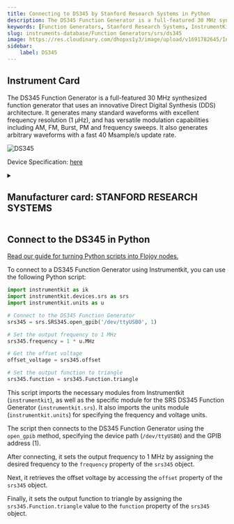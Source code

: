 ```yaml
---
title: Connecting to DS345 by Stanford Research Systems in Python
description: The DS345 Function Generator is a full-featured 30 MHz synthesized function generator that uses an innovative Direct Digital Synthesis (DDS) architecture. It generates many standard waveforms with excellent frequency resolution (1 µHz), and has versatile modulation capabilities including AM, FM, Burst, PM and frequency sweeps. It also generates arbitrary waveforms with a fast 40 Msample/s update rate.
keywords: [Function Generators, Stanford Research Systems, InstrumentKit] 
slug: instruments-database/Function Generators/srs/ds345 
image: https://res.cloudinary.com/dhopxs1y3/image/upload/v1691782645/Instruments/Function%20Generators/DS345/DS345.jpg
sidebar:
    label: DS345 
---
```



## Instrument Card

The DS345 Function Generator is a full-featured 30 MHz synthesized function generator that uses an innovative Direct Digital Synthesis (DDS) architecture. It generates many standard waveforms with excellent frequency resolution (1 µHz), and has versatile modulation capabilities including AM, FM, Burst, PM and frequency sweeps. It also generates arbitrary waveforms with a fast 40 Msample/s update rate.

![DS345](https://res.cloudinary.com/dhopxs1y3/image/upload/v1691782645/Instruments/Function%20Generators/DS345/DS345.jpg)

Device Specification: [here](https://www.thinksrs.com/downloads/pdfs/catalog/DS345c.pdf)

<details style={{ marginTop: "15px"}}>
<summary><h2 style={{display:'inline'}}>Manufacturer card: STANFORD RESEARCH SYSTEMS</h2></summary>

![STANFORD RESEARCH SYSTEMS](https://res.cloudinary.com/dhopxs1y3/image/upload/v1692806206/Instruments/Vendor%20Logos/Stanford_Research.png)

Stanford Research Systems is a maker of general test and measurement instruments. The company was founded in 1980, is privately held, and is not affiliated with Stanford University. Stanford Research Systems manufactures all of their products at their Sunnyvale, California facility.

- Headquarters: Sunnyvale, California
- Yearly Revenue (millions, USD): 24.9
- Vendor Website: [here](https://www.thinksrs.com/index.html)

</details>


<FeaturedInstrumentVideo category="FUNCTION_GENERATORS" />

## Connect to the DS345 in Python

[Read our guide for turning Python scripts into Flojoy nodes.](https://docs.flojoy.ai/contribution/blocks/custom-flojoy-block/)



<Tabs>
<TabItem value="Flojoy" label="Flojoy" className="flojoy-instrument-tabs">

<SectionsCard category="FUNCTION_GENERATORS" manufacturer="Stanford Research Systems"></SectionsCard>

</TabItem>
<TabItem value="InstrumentKit" label="InstrumentKit">

To connect to a DS345 Function Generator using Instrumentkit, you can use the following Python script:

```python
import instrumentkit as ik
import instrumentkit.devices.srs as srs
import instrumentkit.units as u

# Connect to the DS345 Function Generator
srs345 = srs.SRS345.open_gpib('/dev/ttyUSB0', 1)

# Set the output frequency to 1 MHz
srs345.frequency = 1 * u.MHz

# Get the offset voltage
offset_voltage = srs345.offset

# Set the output function to triangle
srs345.function = srs345.Function.triangle
```

This script imports the necessary modules from Instrumentkit (`instrumentkit`), as well as the specific module for the SRS DS345 Function Generator (`instrumentkit.srs`). It also imports the units module (`instrumentkit.units`) for specifying the frequency and voltage units.

The script then connects to the DS345 Function Generator using the `open_gpib` method, specifying the device path (`/dev/ttyUSB0`) and the GPIB address (1).

After connecting, it sets the output frequency to 1 MHz by assigning the desired frequency to the `frequency` property of the `srs345` object.

Next, it retrieves the offset voltage by accessing the `offset` property of the `srs345` object.

Finally, it sets the output function to triangle by assigning the `srs345.Function.triangle` value to the `function` property of the `srs345` object.

</TabItem>
</Tabs>